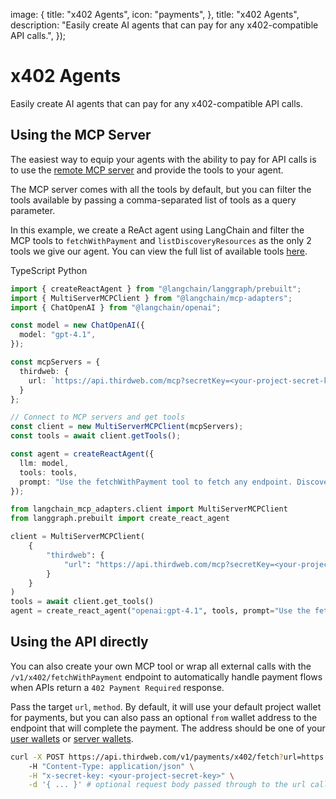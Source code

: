 
  image: {
    title: "x402 Agents",
    icon: "payments",
  },
  title: "x402 Agents",
  description: "Easily create AI agents that can pay for any x402-compatible API calls.",
});

# x402 Agents

Easily create AI agents that can pay for any x402-compatible API calls.

## Using the MCP Server

The easiest way to equip your agents with the ability to pay for API calls is to use the [remote MCP server](/ai/mcp) and provide the tools to your agent.

The MCP server comes with all the tools by default, but you can filter the tools available by passing a comma-separated list of tools as a query parameter.

In this example, we create a ReAct agent using LangChain and filter the MCP tools to `fetchWithPayment` and `listDiscoveryResources` as the only 2 tools we give our agent. You can view the full list of available tools [here](/ai/mcp#available-tools).

<Tabs defaultValue="typescript">

<TabsList>
<TabsTrigger value="typescript">TypeScript</TabsTrigger>
<TabsTrigger value="python">Python</TabsTrigger>
</TabsList>

<TabsContent value="typescript">

```typescript
import { createReactAgent } from "@langchain/langgraph/prebuilt";
import { MultiServerMCPClient } from "@langchain/mcp-adapters";
import { ChatOpenAI } from "@langchain/openai";

const model = new ChatOpenAI({
  model: "gpt-4.1",
});

const mcpServers = {
  thirdweb: {
    url: `https://api.thirdweb.com/mcp?secretKey=<your-project-secret-key>&tools=fetchWithPayment,listDiscoveryResources`
  }
};

// Connect to MCP servers and get tools
const client = new MultiServerMCPClient(mcpServers);
const tools = await client.getTools();

const agent = createReactAgent({
  llm: model,
  tools: tools,
  prompt: "Use the fetchWithPayment tool to fetch any endpoint. Discover the available endpoints with the listDiscoveryResources tool."
});
```

</TabsContent>

<TabsContent value="python">

```python
from langchain_mcp_adapters.client import MultiServerMCPClient
from langgraph.prebuilt import create_react_agent

client = MultiServerMCPClient(
    {
        "thirdweb": {
            "url": "https://api.thirdweb.com/mcp?secretKey=<your-project-secret-key>&tools=fetchWithPayment,listDiscoveryResources",
        }
    }
)
tools = await client.get_tools()
agent = create_react_agent("openai:gpt-4.1", tools, prompt="Use the fetchWithPayment tool to fetch any endpoint. Discover the available endpoints with the listDiscoveryResources tool.")
```

</TabsContent>
</Tabs>

## Using the API directly

You can also create your own MCP tool or wrap all external calls with the `/v1/x402/fetchWithPayment` endpoint to automatically handle payment flows when APIs return a `402 Payment Required` response.

Pass the target `url`, `method`. By default, it will use your default project wallet for payments, but you can also pass an optional `from` wallet address to the endpoint that will complete the payment. The address should be one of your [user wallets](/wallets/users) or [server wallets](/wallets/server).

```bash
curl -X POST https://api.thirdweb.com/v1/payments/x402/fetch?url=https://api.example.com/premium&method=GET \
    -H "Content-Type: application/json" \
    -H "x-secret-key: <your-project-secret-key>" \
    -d '{ ... }' # optional request body passed through to the url called.
```

<OpenApiEndpoint path="/v1/payments/x402/fetch" method="POST" />

